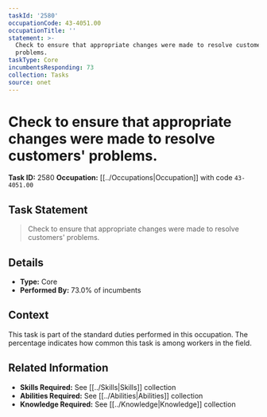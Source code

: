 ```yaml
---
taskId: '2580'
occupationCode: 43-4051.00
occupationTitle: ''
statement: >-
  Check to ensure that appropriate changes were made to resolve customers'
  problems.
taskType: Core
incumbentsResponding: 73
collection: Tasks
source: onet
---
```

# Check to ensure that appropriate changes were made to resolve customers' problems.

**Task ID:** 2580
**Occupation:** [[../Occupations|Occupation]] with code `43-4051.00`

## Task Statement

> Check to ensure that appropriate changes were made to resolve customers' problems.

## Details

- **Type:** Core
- **Performed By:** 73.0% of incumbents

## Context

This task is part of the standard duties performed in this occupation. The percentage indicates how common this task is among workers in the field.

## Related Information

- **Skills Required:** See [[../Skills|Skills]] collection
- **Abilities Required:** See [[../Abilities|Abilities]] collection
- **Knowledge Required:** See [[../Knowledge|Knowledge]] collection
